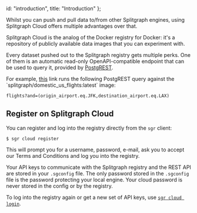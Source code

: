   id: "introduction",
  title: "Introduction"
};

Whilst you can push and pull data to/from other Splitgraph engines, using Splitgraph Cloud offers
multiple advantages over that.

Splitgraph Cloud is the analog of the Docker registry for Docker: it's a repository of
publicly available data images that you can experiment with.

Every dataset pushed out to the Splitgraph registry gets multiple perks. One of them is an automatic read-only OpenAPI-compatible endpoint that can be used to query it, provided by [PostgREST](postgrest.org/).

For example, [this](https://data.splitgraph.com/splitgraph/domestic_us_flights/latest/-/rest/flights?and=(origin_airport.eq.JFK,destination_airport.eq.LAX)) link runs the following PostgREST query against
the `splitgraph/domestic_us_flights:latest` image:

```
flights?and=(origin_airport.eq.JFK,destination_airport.eq.LAX)
```

## Register on Splitgraph Cloud

You can register and log into the registry directly from the `sgr` client:

```
$ sgr cloud register
```

This will prompt you for a username, password, e-mail, ask you to accept our Terms and Conditions
and log you into the registry.

Your API keys to communicate with the Splitgraph registry and the REST API are stored in your `.sgconfig` file.
 The only password stored in the `.sgconfig` file is the password protecting your local engine. Your
 cloud password is never stored in the config or by the registry.

To log into the registry again or get a new set of API keys, use [`sgr cloud login`](../sgr/splitgraph_cloud/cloud_login).
